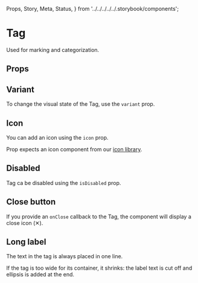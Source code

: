   Props,
  Story,
  Meta,
  Status,
} from '../../../../../.storybook/components';


<Meta of={Stories} />

# Tag

<Status variant="experimental" />

Used for marking and categorization.

<Story of={Stories.Base} />

## Props

<Props />

## Variant

To change the visual state of the Tag, use the `variant` prop.

<Story of={Stories.Variant} />

## Icon

You can add an icon using the `icon` prop.

Prop expects an icon component from our [icon library](?path=/docs/icons--docs).

<Story of={Stories.Icon} />

## Disabled

Tag ca be disabled using the `isDisabled` prop.

<Story of={Stories.Disabled} />

## Close button

If you provide an `onClose` callback to the Tag, the component will display a close icon (✕).

<Story of={Stories.Cancel} />

## Long label

The text in the tag is always placed in one line.

If the tag is too wide for its container, it shrinks: the label text is cut off and ellipsis is added at the end.

<Story of={Stories.LongText} />
